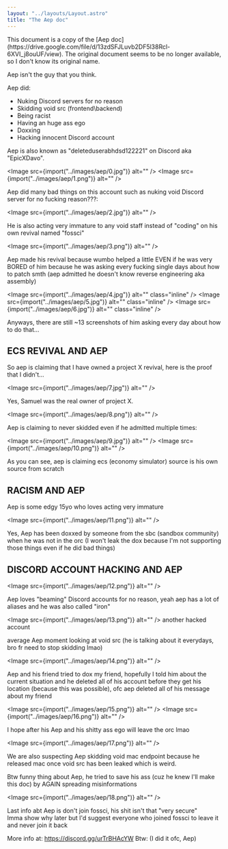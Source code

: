 ```yaml
---
layout: "../layouts/Layout.astro"
title: "The Aep doc"
---
```



<div class="notification">
	This document is a copy of the [Aep
	doc](https://drive.google.com/file/d/13zdSFJLuvb2DF5l38Rcl-6XVI_j8ouUF/view).
	The original document seems to be no longer available, so I don't know its
	original name.
</div>

Aep isn't the guy that you think.

Aep did:

-   Nuking Discord servers for no reason
-   Skidding void src (frontend\backend)
-   Being racist
-   Having an huge ass ego
-   Doxxing
-   Hacking innocent Discord account

Aep is also known as "deleteduserabhdsd122221" on Discord aka "EpicXDavo".

<Image src={import("../images/aep/0.jpg")} alt="" />
<Image src={import("../images/aep/1.png")} alt="" />

Aep did many bad things on this account such as nuking void Discord server for no fucking reason???:

<Image src={import("../images/aep/2.jpg")} alt="" />

He is also acting very immature to any void staff instead of "coding" on his own revival named "fossci"

<Image src={import("../images/aep/3.png")} alt="" />

Aep made his revival because wumbo helped a little EVEN if he was very BORED of him because he was asking every fucking single days about how to patch smth (aep admitted he doesn't know reverse engineering aka assembly)

<Image src={import("../images/aep/4.jpg")} alt="" class="inline" />
<Image src={import("../images/aep/5.jpg")} alt="" class="inline" />
<Image src={import("../images/aep/6.jpg")} alt="" class="inline" />

Anyways, there are still ~13 screenshots of him asking every day about how to do that…

## ECS REVIVAL AND AEP

So aep is claiming that I have owned a project X revival, here is the proof that I didn't…

<Image src={import("../images/aep/7.jpg")} alt="" />

Yes, Samuel was the real owner of project X.

<Image src={import("../images/aep/8.png")} alt="" />

Aep is claiming to never skidded even if he admitted multiple times:

<Image src={import("../images/aep/9.jpg")} alt="" />
<Image src={import("../images/aep/10.png")} alt="" />

As you can see, aep is claiming ecs (economy simulator) source is his own source from scratch

## RACISM AND AEP

Aep is some edgy 15yo who loves acting very immature

<Image src={import("../images/aep/11.png")} alt="" />

Yes, Aep has been doxxed by someone from the sbc (sandbox community) when he was not in the orc (I won't leak the dox because I'm not supporting those things even if he did bad things)

## DISCORD ACCOUNT HACKING AND AEP

<Image src={import("../images/aep/12.png")} alt="" />

Aep loves "beaming" Discord accounts for no reason, yeah aep has a lot of aliases and he was also called "iron"

<Image src={import("../images/aep/13.png")} alt="" /> another hacked account

average Aep moment looking at void src (he is talking about it everydays, bro fr need to stop skidding lmao)

<Image src={import("../images/aep/14.png")} alt="" />

Aep and his friend tried to dox my friend, hopefully I told him about the current situation and he deleted all of his account before they get his location (because this was possible), ofc aep deleted all of his message about my friend

<Image src={import("../images/aep/15.png")} alt="" />
<Image src={import("../images/aep/16.png")} alt="" />

I hope after his Aep and his shitty ass ego will leave the orc lmao

<Image src={import("../images/aep/17.png")} alt="" />

We are also suspecting Aep skidding void mac endpoint because he released mac once void src has been leaked which is weird.

Btw funny thing about Aep, he tried to save his ass (cuz he knew I'll make this doc) by AGAIN spreading misinformations

<Image src={import("../images/aep/18.png")} alt="" />

Last info abt Aep is don't join fossci, his shit isn't that "very secure"  
Imma show why later but I'd suggest everyone who joined fossci to leave it and never join it back

More info at: https://discord.gg/urTrBHAcYW Btw: (I did it ofc, Aep)
